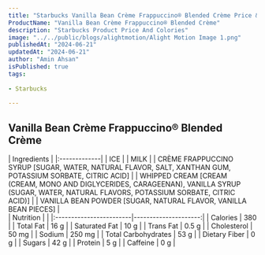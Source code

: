 ```yaml
---
title: "Starbucks Vanilla Bean Crème Frappuccino® Blended Crème Price & Calories"
ProductName: "Vanilla Bean Crème Frappuccino® Blended Crème" 
description: "Starbucks Product Price And Colories"
image: "../../public/blogs/alightmotion/Alight Motion Image 1.png"
publishedAt: "2024-06-21"
updatedAt: "2024-06-21"
author: "Amin Ahsan"
isPublished: true
tags:
                 
- Starbucks
      
---
```



## Vanilla Bean Crème Frappuccino® Blended Crème
 
  
<div className="tables-container">
  <div className="table-wrapper">
    | Ingredients  |  
    |:-------------|
    | ICE          |       
    | MILK         |       
    |  CRÈME FRAPPUCCINO SYRUP [SUGAR, WATER, NATURAL FLAVOR, SALT, XANTHAN GUM, POTASSIUM SORBATE, CITRIC ACID]         |       
    | WHIPPED CREAM [CREAM (CREAM, MONO AND DIGLYCERIDES, CARAGEENAN), VANILLA SYRUP (SUGAR, WATER, NATURAL FLAVORS, POTASSIUM SORBATE, CITRIC ACID)]         |       
    | VANILLA BEAN POWDER [SUGAR, NATURAL FLAVOR, VANILLA BEAN PIECES]         |       
  </div>
  <div className="table-wrapper">
    | Nutrition               |                      |  
    |:------------------------|---------------------:|
    | Calories                | 380                  |
    | Total Fat               | 16 g                 |
    | Saturated Fat           | 10 g                 |
    | Trans Fat               | 0.5 g                |
    | Cholesterol             | 50 mg                |
    | Sodium                  | 250 mg               |
    | Total Carbohydrates     | 53 g                 |
    | Dietary Fiber           | 0 g                  |
    | Sugars                  | 42 g                 |
    | Protein                 | 5 g                  |
    | Caffeine                | 0 g                 |
  </div>
</div>
<style jsx>{`
  .tables-container {
    display: flex;
    flex-direction: row;
    gap: 30px;
  }
  .table-wrapper {
    width: 500px; /* Adjust as needed */
  }
  @media (max-width: 768px) {
    .tables-container {
      flex-direction: column;
      gap: 0px; /* Adjust as needed */
    }
    .table-wrapper {
      width: 100%; /* Adjust as needed */
    }
  }
`}</style>
